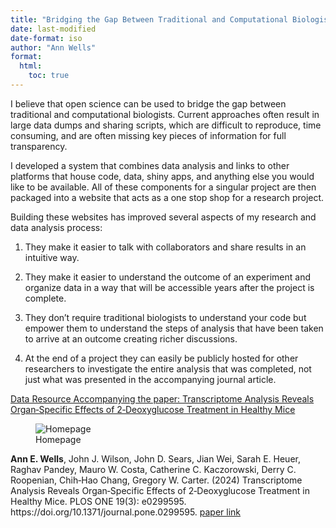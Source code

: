 ```yaml
---
title: "Bridging the Gap Between Traditional and Computational Biologists Through Open Science"
date: last-modified
date-format: iso
author: "Ann Wells"
format: 
  html:
    toc: true
---
```


I believe that open science can be used to bridge the gap between traditional and computational biologists. Current approaches often result in large data dumps and sharing scripts, which are difficult to reproduce, time consuming, and are often missing key pieces of information for full transparency.

I developed a system that combines data analysis and links to other platforms that house code, data, shiny apps, and anything else you would like to be available. All of these components for a singular project are then packaged into a website that acts as a one stop shop for a research project.

Building these websites has improved several aspects of my research and data analysis process:

1.  They make it easier to talk with collaborators and share results in an intuitive way.

2.  They make it easier to understand the outcome of an experiment and organize data in a way that will be accessible years after the project is complete.

3.  They don’t require traditional biologists to understand your code but empower them to understand the steps of analysis that have been taken to arrive at an outcome creating richer discussions.

4.  At the end of a project they can easily be publicly hosted for other researchers to investigate the entire analysis that was completed, not just what was presented in the accompanying journal article.

::: {.card title="Transcriptome Analysis Reveals Organ‑Specific Effects of 2‑Deoxyglucose Treatment in Healthy Mice"}

[Data Resource Accompanying the paper: Transcriptome Analysis Reveals Organ‑Specific Effects of 2‑Deoxyglucose Treatment in Healthy Mice](https://storage.googleapis.com/bl6_2dg_rnaseq/index.html)

![Homepage](images/homepage_data_resource_B6_2DG.png)

**Ann E. Wells**, John J. Wilson, John D. Sears, Jian Wei, Sarah E. Heuer, Raghav Pandey, Mauro W. Costa, Catherine C. Kaczorowski, Derry C. Roopenian, Chih‑Hao Chang, Gregory W. Carter. (2024) Transcriptome Analysis Reveals Organ‑Specific Effects of 2‑Deoxyglucose Treatment in Healthy Mice. PLOS ONE 19(3): e0299595. https://doi.org/10.1371/journal.pone.0299595. [paper link](https://doi.org/10.1371/journal.pone.0299595){target="_blank"}
:::
